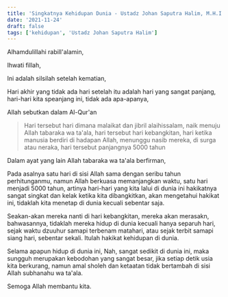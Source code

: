 ```yaml
---
title: 'Singkatnya Kehidupan Dunia - Ustadz Johan Saputra Halim, M.H.I. - Ceramah Singkat'
date: '2021-11-24'
draft: false
tags: ['kehidupan', 'Ustadz Johan Saputra Halim']
---
```


Alhamdulillahi rabill'alamin,

Ihwati fillah,

Ini adalah silsilah setelah kematian,

Hari akhir yang tidak ada hari setelah itu adalah hari yang sangat panjang, hari-hari kita speanjang ini, tidak ada apa-apanya,

Allah sebutkan dalam Al-Qur'an

> Hari tersebut hari dimana malaikat dan jibril alaihissalam, naik menuju Allah tabaraka wa ta'ala, hari tersebut hari kebangkitan, hari ketika manusia berdiri di hadapan Allah, menunggu nasib mereka, di surga atau neraka, hari tersebut panjangnya 5000 tahun

Dalam ayat yang lain Allah tabaraka wa ta'ala berfirman,

Pada asalnya satu hari di sisi Allah sama dengan seribu tahun perhitunganmu, namun Allah berkuasa memanjangkan waktu, satu hari menjadi 5000 tahun, artinya hari-hari yang kita lalui di dunia ini hakikatnya sangat singkat dan kelak ketika kita dibangkitkan, akan mengetahui hakikat ini, tidaklah kita menetap di dunia kecuali sebentar saja.

Seakan-akan mereka nanti di hari kebangkitan, mereka akan merasakn, bahwasannya, tidaklah mereka hidup di dunia kecuali hanya separuh hari, sejak waktu dzuuhur samapi terbenam matahari, atau sejak terbit samapi siang hari, sebentar sekali. Itulah hakikat kehidupan di dunia.

Selama apapun hidup di dunia ini, Nah, sangat sedikit di dunia ini, maka sungguh merupakan kebodohan yang sangat besar, jika setiap detik usia kita berkurang, namun amal sholeh dan ketaatan tidak bertambah di sisi Allah subhanahu wa ta'ala.

Semoga Allah membantu kita.
